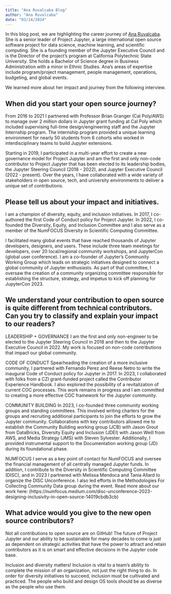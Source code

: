 ```yaml
---
title: "Ana Ruvalcaba Blog"
author: "Ana Ruvalcaba"
date: "03/14/2024"
---
```

In this blog post, we are highlighting the career journey of [Ana Ruvalcaba](https://www.linkedin.com/in/anaru/). She is a senior leader of Project Jupyter, a large international open source software project for data science, machine learning, and scientific computing. She is a founding member of the Jupyter Executive Council and is the Director of the project’s program at California Polytechnic State University. She holds a Bachelor of Science degree in Business Administration with a minor in Ethnic Studies. Ana’s areas of expertise include program/project management, people management, operations, budgeting, and global events. 

We learned more about her impact and journey from the following interview.

## When did you start your open source journey?
From 2016 to 2021 I partnered with Professor Brian Granger (Cal Poly/AWS) to manage over 2 million dollars in Jupyter grant funding at Cal Poly which included supervising full-time design/engineering staff and the Jupyter Internship program. The internship program provided a unique learning environment for nearly 50 students from 6 cohorts who worked in interdisciplinary teams to build Jupyter extensions. 

Starting in 2019, I participated in a multi-year effort to create a new governance model for Project Jupyter and am the first and only non-code contributor to Project Jupyter that has been elected to its leadership bodies, the Jupyter Steering Council (2018 - 2022), and Jupyter Executive Council (2022 - present). Over the years, I have collaborated with a wide variety of stakeholders in open source, tech, and university environments to deliver a unique set of contributions. 

## Please tell us about your impact and initiatives.
I am a champion of diversity, equity, and inclusion initiatives. In 2017, I co-authored the first Code of Conduct policy for Project Jupyter. In 2022, I co-founded the Diversity, Equity, and Inclusion Committee and I also serve as a member of the NumFOCUS Diversity in Scientific Computing Committee. 

I facilitated many global events that have reached thousands of Jupyter developers, designers, and users. These include three team meetings for developers, over 20 local/regional community workshops, and JupyterCon (global user conference).  I am a  co-founder of Jupyter’s Community Working Group which leads on strategic initiatives designed to connect a global community of Jupyter enthusiasts. As part of that committee, I oversaw the creation of a community organizing committee responsible for establishing the structure, strategy, and impetus to kick off planning for JupyterCon 2023.

## We understand your contribution to open source is quite different from technical contributors. Can you try to classify and explain your impact to our readers?
LEADERSHIP + GOVERNANCE
I am the first and only non-engineer to be elected to the Jupyter Steering Council in 2018 and then to the Jupyter Executive Council in 2022. My work is focused on non-code contributions that impact our global community. 

CODE OF CONDUCT
Spearheading the creation of a more inclusive community, I partnered with Fernando Perez and Reese Netro to write the inaugural Code of Conduct policy for Jupyter in 2017. In 2023, I collaborated with folks from a CZI grant-funded project called the Contributor Experience Handbook. I also explored the possibility of a revitalization of current COC processes. This work remains in progress and I am committed to creating a more effective COC framework for the Jupyter community.

COMMUNITY BUILDING
In 2023, I co-founded three community working groups and standing committees. This involved writing charters for the groups and recruiting additional participants to join the efforts to grow the Jupyter community. Collaborations with key contributors allowed me to establish the Community Building working group (JCB) with Jason Grout from DataBricks, Diversity Equity and Inclusion (JDEI) with Jason Weill from AWS, and Media Strategy (JMS) with Steven Sylvester. Additionally, I provided instrumental support to the Documentation working group (JD) during its foundational phase.

NUMFOCUS
I serve as a key point of contact for NumFOCUS and oversee the financial management of all centrally managed Jupyter funds. In addition, I contribute to the Diversity in Scientific Computing Committee (DISC), and in 2023 I partnered with Melissa Mendoca and Tania Allard to organize the DISC Unconference. I also led efforts in the Methodologies For Collecting Community Data group during the event. Read more about our work here: (​​https://numfocus.medium.com/disc-unconference-2023-designing-inclusivity-in-open-source-14019cbdb3cb)


## What advice would you give to the new open source contributors?
Not all contributions to open source are on GitHub! The future of Project Jupyter and our ability to be sustainable for many decades to come is just as dependent on strategic activities that have the power to attract and retain contributors as it is on smart and effective decisions in the Jupyter code base.

Inclusion and diversity matters! Inclusion is vital to a team’s ability to complete the mission of an organization, not just the right thing to do. In order for diversity initiatives to succeed, inclusion must be cultivated and practiced. The people who build and design OS tools should be as diverse as the people who use them.










